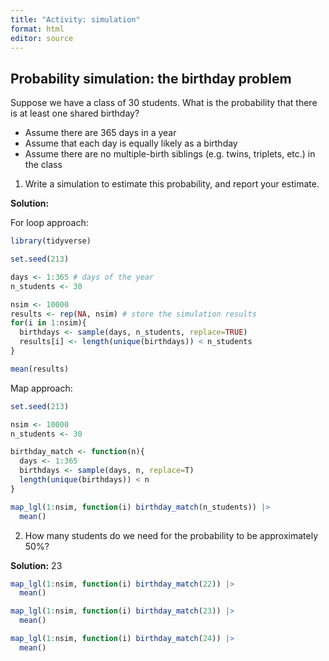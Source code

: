 ```yaml
---
title: "Activity: simulation"
format: html
editor: source
---
```


## Probability simulation: the birthday problem

Suppose we have a class of 30 students. What is the probability that there is at least one shared birthday?

* Assume there are 365 days in a year
* Assume that each day is equally likely as a birthday
* Assume there are no multiple-birth siblings (e.g. twins, triplets, etc.) in the class

1. Write a simulation to estimate this probability, and report your estimate.

**Solution:**

For loop approach:

```r
library(tidyverse)

set.seed(213)

days <- 1:365 # days of the year
n_students <- 30

nsim <- 10000
results <- rep(NA, nsim) # store the simulation results
for(i in 1:nsim){
  birthdays <- sample(days, n_students, replace=TRUE)
  results[i] <- length(unique(birthdays)) < n_students
}

mean(results)
```

Map approach:

```r
set.seed(213)

nsim <- 10000
n_students <- 30

birthday_match <- function(n){
  days <- 1:365
  birthdays <- sample(days, n, replace=T)
  length(unique(birthdays)) < n
}

map_lgl(1:nsim, function(i) birthday_match(n_students)) |>
  mean()
```


2. How many students do we need for the probability to be approximately 50%?

**Solution:** 23

```r
map_lgl(1:nsim, function(i) birthday_match(22)) |>
  mean()

map_lgl(1:nsim, function(i) birthday_match(23)) |>
  mean()

map_lgl(1:nsim, function(i) birthday_match(24)) |>
  mean()
```

